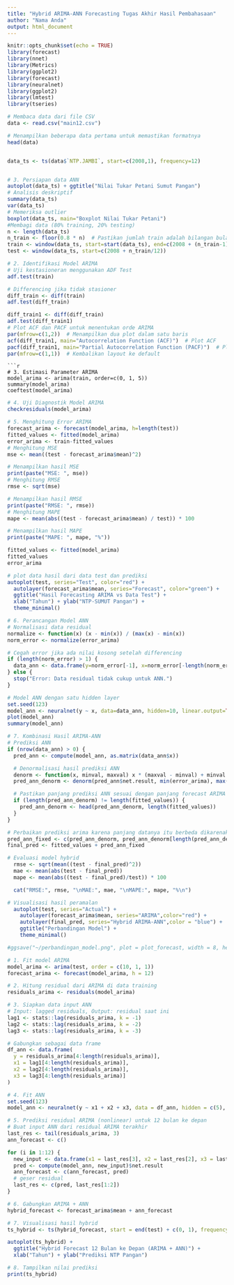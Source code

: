 ```yaml
---
title: "Hybrid ARIMA-ANN Forecasting Tugas Akhir Hasil Pembahasaan"
author: "Nama Anda"
output: html_document
---
```


```r
knitr::opts_chunk$set(echo = TRUE)
library(forecast)
library(nnet)
library(Metrics)
library(ggplot2)
library(forecast)
library(neuralnet)
library(ggplot2)
library(lmtest)
library(tseries)


```
```r
# Membaca data dari file CSV
data <- read.csv("main12.csv")

# Menampilkan beberapa data pertama untuk memastikan formatnya
head(data)



```
```r
data_ts <- ts(data$`NTP.JAMBI`, start=c(2008,1), frequency=12)
```
```r

```

```r
# 3. Persiapan data ANN
autoplot(data_ts) + ggtitle("Nilai Tukar Petani Sumut Pangan")
# Analisis deskriptif
summary(data_ts)
var(data_ts)
# Memeriksa outlier
boxplot(data_ts, main="Boxplot Nilai Tukar Petani")
#Membagi data (80% training, 20% testing)
n <- length(data_ts)
n_train <- floor(0.8 * n)  # Pastikan jumlah train adalah bilangan bulat
train <- window(data_ts, start=start(data_ts), end=c(2008 + (n_train-1)/12))
test <- window(data_ts, start=c(2008 + n_train/12))
```


```r
# 2. Identifikasi Model ARIMA
# Uji kestasioneran menggunakan ADF Test
adf.test(train)

# Differencing jika tidak stasioner
diff_train <- diff(train)
adf.test(diff_train)
```
```r
diff_train1 <- diff(diff_train)
adf.test(diff_train1)
# Plot ACF dan PACF untuk menentukan orde ARIMA
par(mfrow=c(1,2))  # Menampilkan dua plot dalam satu baris
acf(diff_train1, main="Autocorrelation Function (ACF)")  # Plot ACF
pacf(diff_train1, main="Partial Autocorrelation Function (PACF)")  # Plot PACF
par(mfrow=c(1,1))  # Kembalikan layout ke default


```

```
```r
# 3. Estimasi Parameter ARIMA
model_arima <- arima(train, order=c(0, 1, 5))
summary(model_arima)
coeftest(model_arima)

```
```r
# 4. Uji Diagnostik Model ARIMA
checkresiduals(model_arima)


```
```r
# 5. Menghitung Error ARIMA
forecast_arima <- forecast(model_arima, h=length(test))
fitted_values <- fitted(model_arima)
error_arima <- train-fitted_values
# Menghitung MSE
mse <- mean((test - forecast_arima$mean)^2)

# Menampilkan hasil MSE
print(paste("MSE: ", mse))
# Menghitung RMSE
rmse <- sqrt(mse)

# Menampilkan hasil RMSE
print(paste("RMSE: ", rmse))
# Menghitung MAPE
mape <- mean(abs((test - forecast_arima$mean) / test)) * 100

# Menampilkan hasil MAPE
print(paste("MAPE: ", mape, "%"))


```
```r
fitted_values <- fitted(model_arima)
fitted_values
error_arima
```
```r


# plot data hasil dari data test dan prediksi 
autoplot(test, series="Test", color="red") +
  autolayer(forecast_arima$mean, series="Forecast", color="green") +
  ggtitle("Hasil Forecasting ARIMA vs Data Test") +
  xlab("Tahun") + ylab("NTP-SUMUT Pangan") +
  theme_minimal()


```
```r
# 6. Perancangan Model ANN
# Normalisasi data residual
normalize <- function(x) (x - min(x)) / (max(x) - min(x))
norm_error <- normalize(error_arima)

# Cegah error jika ada nilai kosong setelah differencing
if (length(norm_error) > 1) {
  data_ann <- data.frame(y=norm_error[-1], x=norm_error[-length(norm_error)])
} else {
  stop("Error: Data residual tidak cukup untuk ANN.")
}


```
```r
# Model ANN dengan satu hidden layer
set.seed(123)
model_ann <- neuralnet(y ~ x, data=data_ann, hidden=10, linear.output=TRUE)
plot(model_ann)
summary(model_ann)


```
```r
# 7. Kombinasi Hasil ARIMA-ANN
# Prediksi ANN
if (nrow(data_ann) > 0) {
  pred_ann <- compute(model_ann, as.matrix(data_ann$x))

  # Denormalisasi hasil prediksi ANN
  denorm <- function(x, minval, maxval) x * (maxval - minval) + minval
  pred_ann_denorm <- denorm(pred_ann$net.result, min(error_arima), max(error_arima))

  # Pastikan panjang prediksi ANN sesuai dengan panjang forecast ARIMA
  if (length(pred_ann_denorm) != length(fitted_values)) {
    pred_ann_denorm <- head(pred_ann_denorm, length(fitted_values))
  }
}

# Perbaikan prediksi arima karena panjang datanya itu berbeda dikarenakan panjang data hasil prediski berbeda dengan panjang data test yang digunakan 
pred_ann_fixed <- c(pred_ann_denorm, pred_ann_denorm[length(pred_ann_denorm)])
final_pred <- fitted_values + pred_ann_fixed

```
```r
# Evaluasi model hybrid
  rmse <- sqrt(mean((test - final_pred)^2))
  mae <- mean(abs(test - final_pred))
  mape <- mean(abs((test - final_pred)/test)) * 100

  cat("RMSE:", rmse, "\nMAE:", mae, "\nMAPE:", mape, "%\n")

```
```r
# Visualisasi hasil peramalan
  autoplot(test, series="Actual") +
    autolayer(forecast_arima$mean, series="ARIMA",color="red") +
    autolayer(final_pred, series="Hybrid ARIMA-ANN",color = "blue") +
    ggtitle("Perbandingan Model") +
    theme_minimal()

#ggsave("~/perbandingan_model.png", plot = plot_forecast, width = 8, height = 6, dpi = 300)
```
```r
# 1. Fit model ARIMA
model_arima <- arima(test, order = c(10, 1, 1))
forecast_arima <- forecast(model_arima, h = 12)

# 2. Hitung residual dari ARIMA di data training
residuals_arima <- residuals(model_arima)

# 3. Siapkan data input ANN
# Input: lagged residuals, Output: residual saat ini
lag1 <- stats::lag(residuals_arima, k = -1)
lag2 <- stats::lag(residuals_arima, k = -2)
lag3 <- stats::lag(residuals_arima, k = -3)

# Gabungkan sebagai data frame
df_ann <- data.frame(
  y = residuals_arima[4:length(residuals_arima)],
  x1 = lag1[4:length(residuals_arima)],
  x2 = lag2[4:length(residuals_arima)],
  x3 = lag3[4:length(residuals_arima)]
)

# 4. Fit ANN
set.seed(123)
model_ann <- neuralnet(y ~ x1 + x2 + x3, data = df_ann, hidden = c(5), linear.output = TRUE)

# 5. Prediksi residual ARIMA (nonlinear) untuk 12 bulan ke depan
# Buat input ANN dari residual ARIMA terakhir
last_res <- tail(residuals_arima, 3)
ann_forecast <- c()

for (i in 1:12) {
  new_input <- data.frame(x1 = last_res[3], x2 = last_res[2], x3 = last_res[1])
  pred <- compute(model_ann, new_input)$net.result
  ann_forecast <- c(ann_forecast, pred)
  # geser residual
  last_res <- c(pred, last_res[1:2])
}

# 6. Gabungkan ARIMA + ANN
hybrid_forecast <- forecast_arima$mean + ann_forecast

# 7. Visualisasi hasil hybrid
ts_hybrid <- ts(hybrid_forecast, start = end(test) + c(0, 1), frequency = 12)

autoplot(ts_hybrid) +
  ggtitle("Hybrid Forecast 12 Bulan ke Depan (ARIMA + ANN)") +
  xlab("Tahun") + ylab("Prediksi NTP Pangan")

# 8. Tampilkan nilai prediksi
print(ts_hybrid)



```
